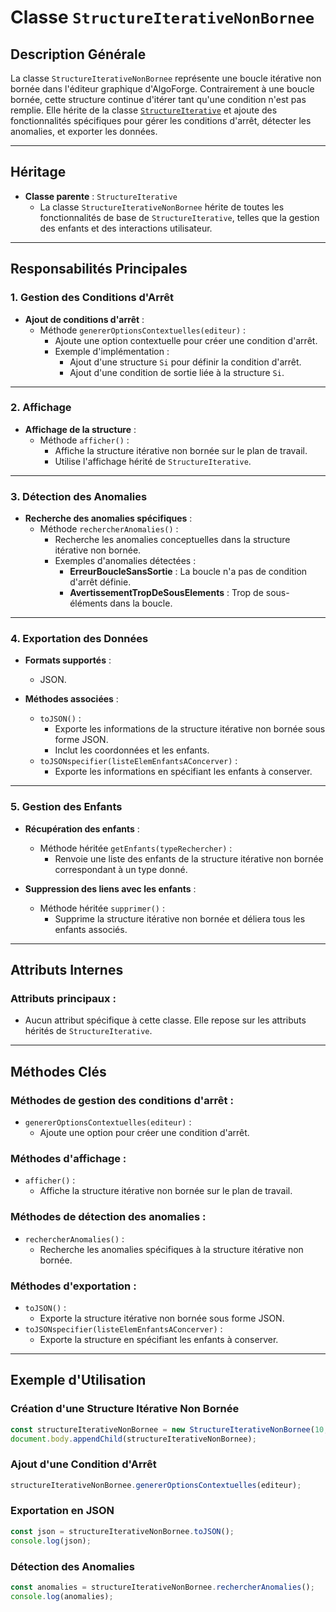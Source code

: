 # Classe `StructureIterativeNonBornee`

## Description Générale

La classe `StructureIterativeNonBornee` représente une boucle itérative non bornée dans l'éditeur graphique d'AlgoForge. Contrairement à une boucle bornée, cette structure continue d'itérer tant qu'une condition n'est pas remplie. Elle hérite de la classe [`StructureIterative`](./08_structure_it.mdx) et ajoute des fonctionnalités spécifiques pour gérer les conditions d'arrêt, détecter les anomalies, et exporter les données.

---

## Héritage

-   **Classe parente** : `StructureIterative`
    -   La classe `StructureIterativeNonBornee` hérite de toutes les fonctionnalités de base de `StructureIterative`, telles que la gestion des enfants et des interactions utilisateur.

---

## Responsabilités Principales

### 1. **Gestion des Conditions d'Arrêt**

-   **Ajout de conditions d'arrêt** :
    -   Méthode `genererOptionsContextuelles(editeur)` :
        -   Ajoute une option contextuelle pour créer une condition d'arrêt.
        -   Exemple d'implémentation :
            -   Ajout d'une structure `Si` pour définir la condition d'arrêt.
            -   Ajout d'une condition de sortie liée à la structure `Si`.

---

### 2. **Affichage**

-   **Affichage de la structure** :
    -   Méthode `afficher()` :
        -   Affiche la structure itérative non bornée sur le plan de travail.
        -   Utilise l'affichage hérité de `StructureIterative`.

---

### 3. **Détection des Anomalies**

-   **Recherche des anomalies spécifiques** :
    -   Méthode `rechercherAnomalies()` :
        -   Recherche les anomalies conceptuelles dans la structure itérative non bornée.
        -   Exemples d'anomalies détectées :
            -   **ErreurBoucleSansSortie** : La boucle n'a pas de condition d'arrêt définie.
            -   **AvertissementTropDeSousElements** : Trop de sous-éléments dans la boucle.

---

### 4. **Exportation des Données**

-   **Formats supportés** :

    -   JSON.

-   **Méthodes associées** :
    -   `toJSON()` :
        -   Exporte les informations de la structure itérative non bornée sous forme JSON.
        -   Inclut les coordonnées et les enfants.
    -   `toJSONspecifier(listeElemEnfantsAConcerver)` :
        -   Exporte les informations en spécifiant les enfants à conserver.

---

### 5. **Gestion des Enfants**

-   **Récupération des enfants** :

    -   Méthode héritée `getEnfants(typeRechercher)` :
        -   Renvoie une liste des enfants de la structure itérative non bornée correspondant à un type donné.

-   **Suppression des liens avec les enfants** :
    -   Méthode héritée `supprimer()` :
        -   Supprime la structure itérative non bornée et déliera tous les enfants associés.

---

## Attributs Internes

### Attributs principaux :

-   Aucun attribut spécifique à cette classe. Elle repose sur les attributs hérités de `StructureIterative`.

---

## Méthodes Clés

### Méthodes de gestion des conditions d'arrêt :

-   `genererOptionsContextuelles(editeur)` :
    -   Ajoute une option pour créer une condition d'arrêt.

### Méthodes d'affichage :

-   `afficher()` :
    -   Affiche la structure itérative non bornée sur le plan de travail.

### Méthodes de détection des anomalies :

-   `rechercherAnomalies()` :
    -   Recherche les anomalies spécifiques à la structure itérative non bornée.

### Méthodes d'exportation :

-   `toJSON()` :
    -   Exporte la structure itérative non bornée sous forme JSON.
-   `toJSONspecifier(listeElemEnfantsAConcerver)` :
    -   Exporte la structure en spécifiant les enfants à conserver.

---

## Exemple d'Utilisation

### Création d'une Structure Itérative Non Bornée

```javascript
const structureIterativeNonBornee = new StructureIterativeNonBornee(10, 20);
document.body.appendChild(structureIterativeNonBornee);
```

### Ajout d'une Condition d'Arrêt

```javascript
structureIterativeNonBornee.genererOptionsContextuelles(editeur);
```

### Exportation en JSON

```javascript
const json = structureIterativeNonBornee.toJSON();
console.log(json);
```

### Détection des Anomalies

```javascript
const anomalies = structureIterativeNonBornee.rechercherAnomalies();
console.log(anomalies);
```
